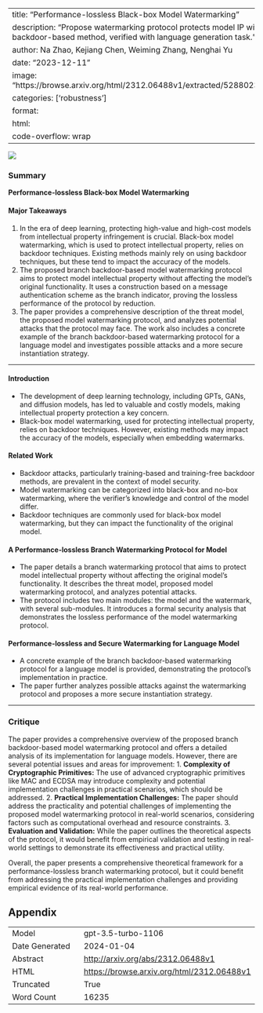 
---
title: "Performance-lossless Black-box Model Watermarking"
description: "Propose watermarking protocol protects model IP with branch backdoor-based method, verified with language generation task."
author: Na Zhao, Kejiang Chen, Weiming Zhang, Nenghai Yu
date: "2023-12-11"
image: "https://browse.arxiv.org/html/2312.06488v1/extracted/5288023/imgs/threat.png"
categories: ['robustness']
format:
  html:
    code-overflow: wrap
---

![](https://browse.arxiv.org/html/2312.06488v1/extracted/5288023/imgs/threat.png)

### Summary

**Performance-lossless Black-box Model Watermarking**

#### Major Takeaways
1. In the era of deep learning, protecting high-value and high-cost models from intellectual property infringement is crucial. Black-box model watermarking, which is used to protect intellectual property, relies on backdoor techniques. Existing methods mainly rely on using backdoor techniques, but these tend to impact the accuracy of the models.
2. The proposed branch backdoor-based model watermarking protocol aims to protect model intellectual property without affecting the model’s original functionality. It uses a construction based on a message authentication scheme as the branch indicator, proving the lossless performance of the protocol by reduction.
3. The paper provides a comprehensive description of the threat model, the proposed model watermarking protocol, and analyzes potential attacks that the protocol may face. The work also includes a concrete example of the branch backdoor-based watermarking protocol for a language model and investigates possible attacks and a more secure instantiation strategy.

---

#### Introduction
- The development of deep learning technology, including GPTs, GANs, and diffusion models, has led to valuable and costly models, making intellectual property protection a key concern.
- Black-box model watermarking, used for protecting intellectual property, relies on backdoor techniques. However, existing methods may impact the accuracy of the models, especially when embedding watermarks.

#### Related Work
- Backdoor attacks, particularly training-based and training-free backdoor methods, are prevalent in the context of model security.
- Model watermarking can be categorized into black-box and no-box watermarking, where the verifier’s knowledge and control of the model differ.
- Backdoor techniques are commonly used for black-box model watermarking, but they can impact the functionality of the original model.

#### A Performance-lossless Branch Watermarking Protocol for Model
- The paper details a branch watermarking protocol that aims to protect model intellectual property without affecting the original model's functionality. It describes the threat model, proposed model watermarking protocol, and analyzes potential attacks.
- The protocol includes two main modules: the model and the watermark, with several sub-modules. It introduces a formal security analysis that demonstrates the lossless performance of the model watermarking protocol.

#### Performance-lossless and Secure Watermarking for Language Model
- A concrete example of the branch backdoor-based watermarking protocol for a language model is provided, demonstrating the protocol's implementation in practice.
- The paper further analyzes possible attacks against the watermarking protocol and proposes a more secure instantiation strategy.

---

### Critique
The paper provides a comprehensive overview of the proposed branch backdoor-based model watermarking protocol and offers a detailed analysis of its implementation for language models. However, there are several potential issues and areas for improvement:
1. **Complexity of Cryptographic Primitives:** The use of advanced cryptographic primitives like MAC and ECDSA may introduce complexity and potential implementation challenges in practical scenarios, which should be addressed.
2. **Practical Implementation Challenges:** The paper should address the practicality and potential challenges of implementing the proposed model watermarking protocol in real-world scenarios, considering factors such as computational overhead and resource constraints.
3. **Evaluation and Validation:** While the paper outlines the theoretical aspects of the protocol, it would benefit from empirical validation and testing in real-world settings to demonstrate its effectiveness and practical utility.

Overall, the paper presents a comprehensive theoretical framework for a performance-lossless branch watermarking protocol, but it could benefit from addressing the practical implementation challenges and providing empirical evidence of its real-world performance.

## Appendix

|          |          |
|----------|----------|
| Model     | gpt-3.5-turbo-1106       |
| Date Generated     | 2024-01-04       |
| Abstract | [http://arxiv.org/abs/2312.06488v1](http://arxiv.org/abs/2312.06488v1)        |
| HTML     | [https://browse.arxiv.org/html/2312.06488v1](https://browse.arxiv.org/html/2312.06488v1)       |
| Truncated       | True       |
| Word Count       | 16235       |